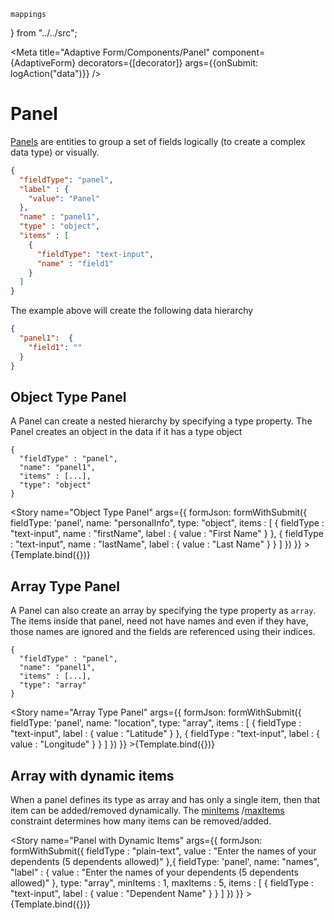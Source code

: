     mappings
} from "../../src";

<Meta title="Adaptive Form/Components/Panel"
      component={AdaptiveForm}
      decorators={[decorator]}
      args={{onSubmit: logAction("data")}}
/>


# Panel

[Panels](https://git.corp.adobe.com/pages/livecycle/af2-docs/spec/latest/#_form_panel_object) are
entities to group a set of fields logically (to create a complex data type) or visually.

```json
{
  "fieldType": "panel",
  "label" : {
    "value": "Panel"
  },
  "name" : "panel1",
  "type" : "object",
  "items" : [
    {
      "fieldType": "text-input",
      "name" : "field1"
    }
  ]
}
```

The example above will create the following data hierarchy

```json
{
  "panel1":  {
    "field1": ""
  }
}
```

## Object Type Panel

A Panel can create a nested hierarchy by specifying a type property. The Panel creates an object in the data if it
has a type object

```
{
  "fieldType" : "panel",
  "name": "panel1",
  "items" : [...],
  "type": "object"
}
```

<Story
    name="Object Type Panel"
args={{
    formJson: formWithSubmit({
        fieldType: 'panel',
        name: "personalInfo",
        type: "object",
        items : [
            {
                fieldType : "text-input",
                name : "firstName",
                label : {
                    value  : "First Name"
                }
            },
            {
                fieldType : "text-input",
                name : "lastName",
                label : {
                    value  : "Last Name"
                }
            }
        ]
    })
}} >{Template.bind({})}</Story>

## Array Type Panel

A Panel can also create an array by specifying the type property as `array`. The items inside that panel, need not have
names and even if they have, those names are ignored and the fields are referenced using their indices.

```
{
  "fieldType" : "panel",
  "name": "panel1",
  "items" : [...],
  "type": "array"
}
```

<Story
    name="Array Type Panel"
args={{
    formJson: formWithSubmit({
        fieldType: 'panel',
        name: "location",
        type: "array",
        items : [
            {
                fieldType : "text-input",
                label : {
                    value  : "Latitude"
                }
            },
            {
                fieldType : "text-input",
                label : {
                    value  : "Longitude"
                }
            }
        ]
    })
}} >{Template.bind({})}</Story>

## Array with dynamic items

When a panel defines its type as array and has only a single item, then that item can be added/removed dynamically.
The [minItems](https://git.corp.adobe.com/pages/livecycle/af2-docs/spec/latest/index.html#field-constraints-minItems)
/[maxItems](https://git.corp.adobe.com/pages/livecycle/af2-docs/spec/latest/index.html#field-constraints-maxItems)
constraint determines how many items can be removed/added.

<Story
    name="Panel with Dynamic Items"
    args={{
        formJson: formWithSubmit({
            fieldType : "plain-text",
            value : "Enter the names of your dependents (5 dependents allowed)"
        },{
            fieldType: 'panel',
            name: "names",
            "label" : {
                value : "Enter the names of your dependents (5 dependents allowed)"
            },
            type: "array",
            minItems : 1,
            maxItems : 5,
            items : [
                {
                    fieldType : "text-input",
                    label : {
                        value  : "Dependent Name"
                    }
                }
            ]
        })
    }} >{Template.bind({})}</Story>
